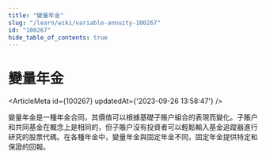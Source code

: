 ```yaml
---
title: "變量年金"
slug: "/learn/wiki/variable-annuity-100267"
id: "100267"
hide_table_of_contents: true
---
```



# 變量年金

<ArticleMeta id={100267} updatedAt={'2023-09-26 13:58:47'} />
<div className='border-solid border-b border-t-0 my-4 border-[var(--ifm-color-gray-300)]' />

變量年金是一種年金合同，其價值可以根據基礎子賬户組合的表現而變化。子賬户和共同基金在概念上是相同的，但子賬户沒有投資者可以輕鬆輸入基金追蹤器進行研究的股票代碼。在各種年金中，變量年金與固定年金不同，固定年金提供特定和保證的回報。
